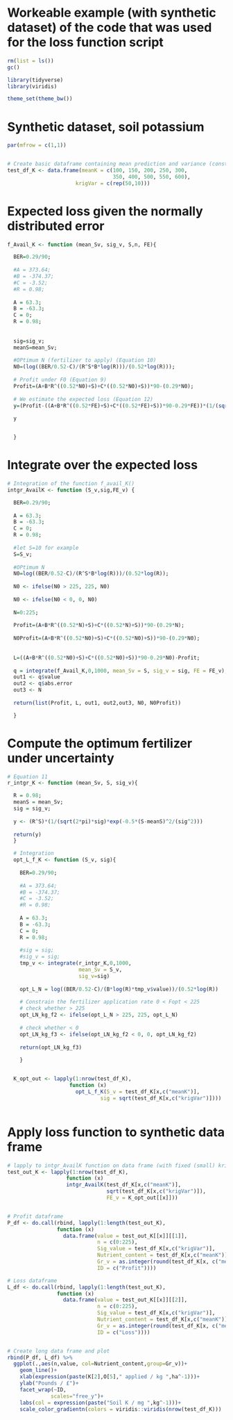 # Workeable example (with synthetic dataset) of the code that was used for the loss function script

```{r, echo = F, warning = F}

rm(list = ls())
gc()

library(tidyverse)
library(viridis)

theme_set(theme_bw())

```

# Synthetic dataset, soil potassium

```{r, echo = F, warning = F}

par(mfrow = c(1,1))


# Create basic dataframe containing mean prediction and variance (constant)
test_df_K <- data.frame(meanK = c(100, 150, 200, 250, 300,
                                  350, 400, 500, 550, 600),
                      krigVar = c(rep(50,10)))


```

# Expected loss given the normally distributed error

```{r, echo = F, warning = F}

f_Avail_K <- function (mean_Sv, sig_v, S,n, FE){

  BER=0.29/90;
  
  #A = 373.64;
  #B = -374.37;
  #C = -3.52;
  #R = 0.98;
  
  A = 63.3;
  B = -63.3;
  C = 0;
  R = 0.98;
  
  
  sig=sig_v;
  meanS=mean_Sv;
  
  #OPtimum N (fertilizer to apply) (Equation 10)
  N0=(log((BER/0.52-C)/(R^S*B*log(R)))/(0.52*log(R)));
  
  # Profit under F0 (Equation 9)
  Profit=(A+B*R^((0.52*N0)+S)+C*((0.52*N0)+S))*90-(0.29*N0);
  
  # We estimate the expected loss (Equation 12) 
  y=(Profit-((A+B*R^((0.52*FE)+S)+C*((0.52*FE)+S))*90-0.29*FE))*(1/(sqrt(2*pi)*sig)*exp(-0.5*(S-meanS)^2/(sig^2)));
  
  y


  }


```

# Integrate over the expected loss

```{r, echo = F, warning = F}

# Integration of the function f_avail_K()
intgr_AvailK <- function (S_v,sig,FE_v) {

  BER=0.29/90;
  
  A = 63.3;
  B = -63.3;
  C = 0;
  R = 0.98;
  
  #let S=10 for example
  S=S_v;
  
  #OPtimum N
  N0=log((BER/0.52-C)/(R^S*B*log(R)))/(0.52*log(R)); 
  
  N0 <- ifelse(N0 > 225, 225, N0)
  
  N0 <- ifelse(N0 < 0, 0, N0)
  
  N=0:225;
  
  Profit=(A+B*R^((0.52*N)+S)+C*((0.52*N)+S))*90-(0.29*N);
  
  N0Profit=(A+B*R^((0.52*N0)+S)+C*((0.52*N0)+S))*90-(0.29*N0);
  
  
  L=((A+B*R^((0.52*N0)+S)+C*((0.52*N0)+S))*90-0.29*N0)-Profit;
  
  q = integrate(f_Avail_K,0,1000, mean_Sv = S, sig_v = sig, FE = FE_v);
  out1 <- q$value
  out2 <- q$abs.error
  out3 <- N
  
  return(list(Profit, L, out1, out2,out3, N0, N0Profit))

  }

```

# Compute the optimum fertilizer under uncertainty

```{r, echo = F, warning=F}

# Equation 11
r_intgr_K <- function (mean_Sv, S, sig_v){

  R = 0.98;
  meanS = mean_Sv;
  sig = sig_v;
  
  y <- (R^S)*(1/(sqrt(2*pi)*sig)*exp(-0.5*(S-meanS)^2/(sig^2)))
  
  return(y)
  }

  # Integration
  opt_L_f_K <- function (S_v, sig){
  
    BER=0.29/90;
  
    #A = 373.64;
    #B = -374.37;
    #C = -3.52;
    #R = 0.98;
    
    A = 63.3;
    B = -63.3;
    C = 0;
    R = 0.98;
  
    #sig = sig;
    #sig_v = sig;
    tmp_v <- integrate(r_intgr_K,0,1000,
                       mean_Sv = S_v,
                       sig_v=sig)
    
    opt_L_N = log((BER/0.52-C)/(B*log(R)*tmp_v$value))/(0.52*log(R))
    
    # Constrain the fertilizer application rate 0 < Fopt < 225
    # check whether > 225
    opt_LN_kg_f2 <- ifelse(opt_L_N > 225, 225, opt_L_N)
    
    # check whether < 0
    opt_LN_kg_f3 <- ifelse(opt_LN_kg_f2 < 0, 0, opt_LN_kg_f2)
      
    return(opt_LN_kg_f3)
  
    }


  K_opt_out <- lapply(1:nrow(test_df_K),
                    function (x)
                      opt_L_f_K(S_v = test_df_K[x,c("meanK")],
                              sig = sqrt(test_df_K[x,c("krigVar")])))



```

# Apply loss function to synthetic data frame

```{r, echo=F, warning=F}

# lapply to intgr_AvailK function on data frame (with fixed (small) kriging variance of 50)
test_out_K <- lapply(1:nrow(test_df_K),
                   function (x)
                   intgr_AvailK(test_df_K[x,c("meanK")],
                                sqrt(test_df_K[x,c("krigVar")]),
                                FE_v = K_opt_out[[x]]))


# Profit dataframe
P_df <- do.call(rbind, lapply(1:length(test_out_K),
                function (x)
                  data.frame(value = test_out_K[[x]][[1]],
                             n = c(0:225),
                             Sig_value = test_df_K[x,c("krigVar")],
                             Nutrient_content = test_df_K[x,c("meanK")],
                             Gr_v = as.integer(round(test_df_K[x, c("meanK")],1)),
                             ID = c("Profit"))))

# Loss dataframe
L_df <- do.call(rbind, lapply(1:length(test_out_K),
                function (x)
                  data.frame(value = test_out_K[[x]][[2]],
                             n = c(0:225),
                             Sig_value = test_df_K[x,c("krigVar")],
                             Nutrient_content = test_df_K[x,c("meanK")],
                             Gr_v = as.integer(round(test_df_K[x, c("meanK")],1)),
                             ID = c("Loss"))))


# Create long data frame and plot
rbind(P_df, L_df) %>% 
  ggplot(.,aes(n,value, col=Nutrient_content,group=Gr_v))+
    geom_line()+
    xlab(expression(paste(K[2],O[5]," applied / kg ",ha^-1)))+
    ylab("Pounds / £")+
    facet_wrap(~ID,
              scales="free_y")+
    labs(col = expression(paste("Soil K / mg ",kg^-1)))+
    scale_color_gradientn(colors = viridis::viridis(nrow(test_df_K)))


```

